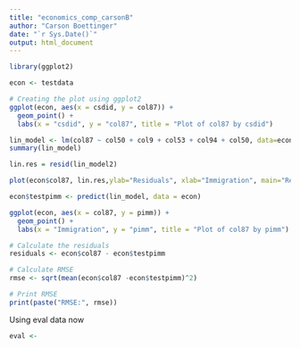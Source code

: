 ```yaml
---
title: "economics_comp_carsonB"
author: "Carson Boettinger"
date: "`r Sys.Date()`"
output: html_document
---
```


```r
library(ggplot2)
```

```r
econ <- testdata
```

```r
# Creating the plot using ggplot2
ggplot(econ, aes(x = csdid, y = col87)) +
  geom_point() +
  labs(x = "csdid", y = "col87", title = "Plot of col87 by csdid")
```

```r
lin_model <- lm(col87 ~ col50 + col9 + col53 + col94 + col50, data=econ)
summary(lin_model)
```

```r
lin.res = resid(lin_model2)

plot(econ$col87, lin.res,ylab="Residuals", xlab="Immigration", main="Resid plot") 

```

```r
econ$testpimm <- predict(lin_model, data = econ)
```

```r
ggplot(econ, aes(x = col87, y = pimm)) +
  geom_point() +
  labs(x = "Immigration", y = "pimm", title = "Plot of col87 by pimm")
```
```r
# Calculate the residuals
residuals <- econ$col87 - econ$testpimm

# Calculate RMSE
rmse <- sqrt(mean(econ$col87 -econ$testpimm)^2)

# Print RMSE
print(paste("RMSE:", rmse))
```
Using eval data now
```r
eval <-
```


